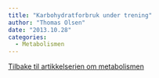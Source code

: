 ```yaml
---
title: "Karbohydratforbruk under trening"
author: "Thomas Olsen"
date: "2013.10.28"
categories: 
  - Metabolismen
---
```


[Tilbake til artikkelserien om metabolismen](../../metabolismen.html)
